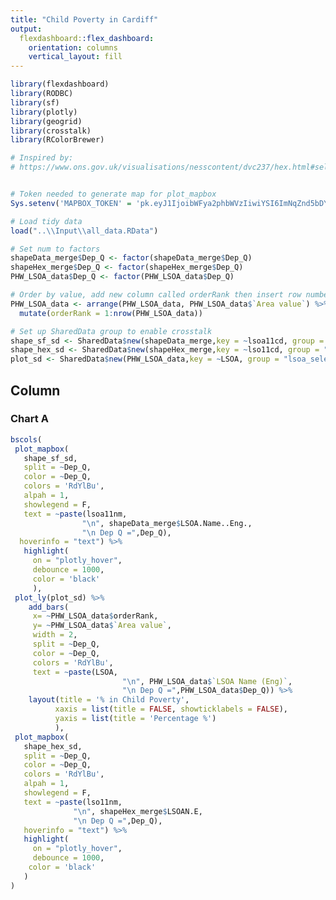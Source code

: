 ```yaml
---
title: "Child Poverty in Cardiff"
output: 
  flexdashboard::flex_dashboard:
    orientation: columns
    vertical_layout: fill
---
```


```r
library(flexdashboard)
library(RODBC)
library(sf)
library(plotly)
library(geogrid)
library(crosstalk)
library(RColorBrewer)

# Inspired by:
# https://www.ons.gov.uk/visualisations/nesscontent/dvc237/hex.html#selected=health


# Token needed to generate map for plot_mapbox
Sys.setenv('MAPBOX_TOKEN' = 'pk.eyJ1IjoibWFya2phbWVzIiwiYSI6ImNqZnd5bDYwOTB2ZmgycWtkaDU2YjVmcHIifQ.ZTnEUDw7gvbawpO1p2m0Sg')

# Load tidy data
load("..\\Input\\all_data.RData")

# Set num to factors
shapeData_merge$Dep_Q <- factor(shapeData_merge$Dep_Q)
shapeHex_merge$Dep_Q <- factor(shapeHex_merge$Dep_Q)
PHW_LSOA_data$Dep_Q <- factor(PHW_LSOA_data$Dep_Q)

# Order by value, add new column called orderRank then insert row number based on order
PHW_LSOA_data <- arrange(PHW_LSOA_data, PHW_LSOA_data$`Area value`) %>% 
  mutate(orderRank = 1:nrow(PHW_LSOA_data))

# Set up SharedData group to enable crosstalk
shape_sf_sd <- SharedData$new(shapeData_merge,key = ~lsoa11cd, group = "lsoa_select")
shape_hex_sd <- SharedData$new(shapeHex_merge,key = ~lso11cd, group = "lsoa_select")
plot_sd <- SharedData$new(PHW_LSOA_data,key = ~LSOA, group = "lsoa_select")

```

Column {data-width=900}
-----------------------------------------------------------------------

### Chart A

```r

bscols(
 plot_mapbox(
   shape_sf_sd,
   split = ~Dep_Q,
   color = ~Dep_Q,
   colors = 'RdYlBu',
   alpah = 1,
   showlegend = F,
   text = ~paste(lsoa11nm,
                "\n", shapeData_merge$LSOA.Name..Eng.,
                "\n Dep Q =",Dep_Q),
  hoverinfo = "text") %>% 
   highlight(
     on = "plotly_hover",
     debounce = 1000,
     color = 'black'
     ),  
 plot_ly(plot_sd) %>%
    add_bars(
     x= ~PHW_LSOA_data$orderRank,
     y= ~PHW_LSOA_data$`Area value`,
     width = 2,
     split = ~Dep_Q,
     color = ~Dep_Q,
     colors = 'RdYlBu',
     text = ~paste(LSOA,
                         "\n", PHW_LSOA_data$`LSOA Name (Eng)`,
                         "\n Dep Q =",PHW_LSOA_data$Dep_Q)) %>%
    layout(title = '% in Child Poverty',
          xaxis = list(title = FALSE, showticklabels = FALSE),
          yaxis = list(title = 'Percentage %')
          ),
 plot_mapbox(
   shape_hex_sd,
   split = ~Dep_Q,
   color = ~Dep_Q,
   colors = 'RdYlBu',
   alpah = 1,
   showlegend = F,
   text = ~paste(lso11nm,
              "\n", shapeHex_merge$LSOAN.E,
              "\n Dep Q =",Dep_Q),
   hoverinfo = "text") %>%
   highlight(
     on = "plotly_hover",
     debounce = 1000,
    color = 'black'
   )
)

```




